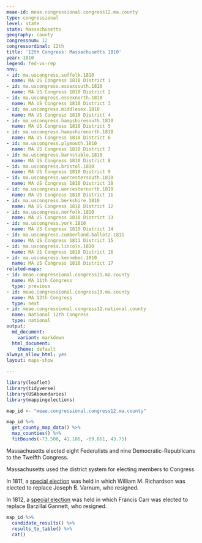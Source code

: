 ```yaml
---
meae-id: meae.congressional.congress12.ma.county
type: congressional
level: state
state: Massachusetts
geography: county
congressnum: 12
congressordinal: 12th
title: '12th Congress: Massachusetts 1810'
year: 1810
legend: fed-vs-rep
nnv:
- id: ma.uscongress.suffolk.1810
  name: MA US Congress 1810 District 1
- id: ma.uscongress.essexsouth.1810
  name: MA US Congress 1810 District 2
- id: ma.uscongress.essexnorth.1810
  name: MA US Congress 1810 District 3
- id: ma.uscongress.middlesex.1810
  name: MA US Congress 1810 District 4
- id: ma.uscongress.hampshiresouth.1810
  name: MA US Congress 1810 District 5
- id: ma.uscongress.hampshirenorth.1810
  name: MA US Congress 1810 District 6
- id: ma.uscongress.plymouth.1810
  name: MA US Congress 1810 District 7
- id: ma.uscongress.barnstable.1810
  name: MA US Congress 1810 District 8
- id: ma.uscongress.bristol.1810
  name: MA US Congress 1810 District 9
- id: ma.uscongress.worcestersouth.1810
  name: MA US Congress 1810 District 10
- id: ma.uscongress.worcesternorth.1810
  name: MA US Congress 1810 District 11
- id: ma.uscongress.berkshire.1810
  name: MA US Congress 1810 District 12
- id: ma.uscongress.norfolk.1810
  name: MA US Congress 1810 District 13
- id: ma.uscongress.york.1810
  name: MA US Congress 1810 District 14
- id: ma.uscongress.cumberland.ballot2.1811
  name: MA US Congress 1811 District 15
- id: ma.uscongress.lincoln.1810
  name: MA US Congress 1810 District 16
- id: ma.uscongress.kennebec.1810
  name: MA US Congress 1810 District 17
related-maps:
- id: meae.congressional.congress11.ma.county
  name: MA 11th Congress
  type: previous
- id: meae.congressional.congress13.ma.county
  name: MA 13th Congress
  type: next
- id: meae.congressional.congress12.national.county
  name: National 12th Congress
  type: national
output:
  md_document:
    variant: markdown
  html_document:
    theme: default
always_allow_html: yes
layout: maps-show

---
```


```r
library(leaflet)
library(tidyverse)
library(USAboundaries)
library(mappingelections)

map_id <- "meae.congressional.congress12.ma.county"
```

<div class="map">

```r
map_id %>%
  get_county_map_data() %>%
  map_counties() %>% 
  fitBounds(-73.508, 41.186, -69.861, 43.75)
```

</div>

Massachusetts elected eight Federalists and nine Democratic-Republicans to the Twelfth Congress.

Massachusetts used the district system for electing members to Congress.

In 1811, a [special election](https://elections.lib.tufts.edu/catalog/tufts:ma.uscongress.middlesex.special.ballot2.1811) was held in which William M. Richardson was elected to replace Joseph B. Varnum, who resigned. 

In 1812, a [special election](https://elections.lib.tufts.edu/catalog/tufts:ma.uscongress.kennebec.special.1812) was held in which Francis Carr was elected to replace Barzillai Gannett, who resigned. 

<div class="results-table">

```r
map_id %>%
  candidate_results() %>%
  results_to_table() %>%
  cat()
```

</div>
